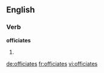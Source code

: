 ==English==

===Verb===
'''officiates'''

# {{third-person singular of|[[officiate]]}}

[[de:officiates]]
[[fr:officiates]]
[[vi:officiates]]